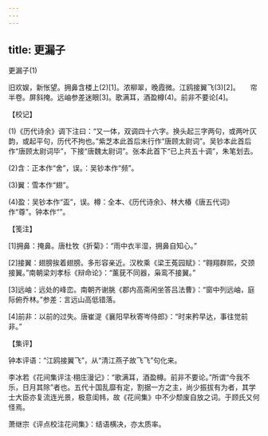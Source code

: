 ```yaml
---
---
---
```

title: 更漏子
---



更漏子(1)


旧欢娱，新怅望。拥鼻含楼上(2)[1]。浓柳翠，晚霞微。江鸥接翼飞(3)[2]。　　帘半卷。屏斜掩。远岫参差迷眼[3]。歌满耳，酒盈樽(4)。前非不要论[4]。





【校记】


(1)《历代诗余》调下注曰：“又一体，双调四十六字。换头起三字两句，或两叶仄韵，或起平句，历代不拘也。”紫芝本此首后末行作“唐顾太尉词”。吴钞本此首后作“唐顾太尉词毕”，下接“唐魏太尉词”。张本此首下“已上共五十调”，朱笔划去。

(2)含：正本作“舍”，误。：吴钞本作“频”。

(3)翼：雪本作“翅”。

(4)盈：吴钞本作“盃”，误。樽：全本、《历代诗余》、林大椿《唐五代词》作“尊”。钟本作“”。





【笺注】


[1]拥鼻：掩鼻。唐杜牧《折菊》：“雨中衣半湿，拥鼻自知心。”

[2]接翼：翅膀挨着翅膀。多形容亲近。汉枚乘《梁王菟园赋》：“翱翔群熙，交颈接翼。”南朝梁刘孝标《辩命论》：“薰莸不同器，枭鸾不接翼。”

[3]远岫：远处的峰峦。南朝齐谢朓《郡内高斋闲坐答吕法曹》：“窗中列远岫，庭际俯乔林。”参差：言远山高低错落。

[4]前非：以前的过失。唐崔湜《襄阳早秋寄岑侍郎》：“时来矜早达，事往觉前非。”





【集评】


钟本评语：“江鸥接翼飞”，从“清江燕子故飞飞”句化来。

李冰若《花间集评注·栩庄漫记》：“歌满耳，酒盈樽。前非不要论。”所谓“今我不乐，日月其除”者也。五代十国乱靡有定，割据一方之主，尚少振拔有为者，其学士大臣亦复流连光景，极意闺帏，故《花间集》中不少颓废自放之词。于顾氏又何怪焉。

萧继宗《评点校注花间集》：结语横决，亦太质率。